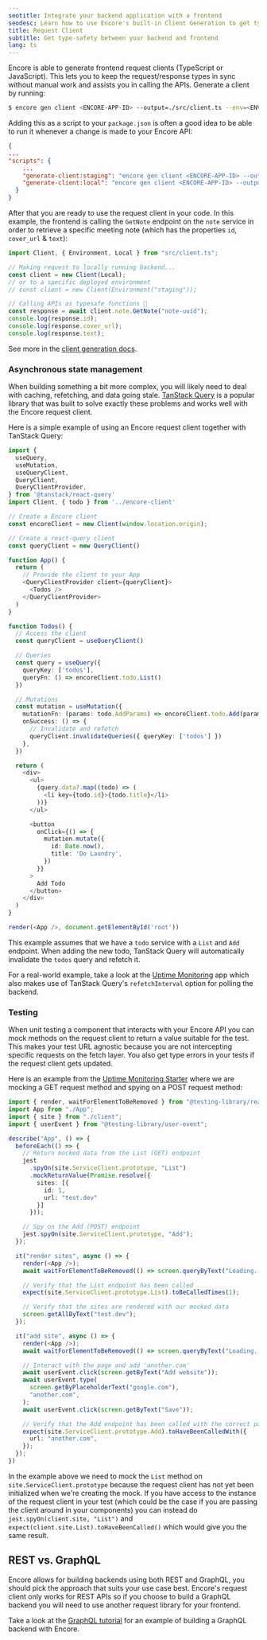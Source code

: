 ```yaml
---
seotitle: Integrate your backend application with a frontend
seodesc: Learn how to use Encore's built-in Client Generation to get type-safety between your backend and frontend.
title: Request Client
subtitle: Get type-safety between your backend and frontend
lang: ts
---
```


Encore is able to generate frontend request clients (TypeScript or JavaScript). This lets you to keep the request/response types in sync without manual work and assists you in calling the APIs. Generate a client by running:

```bash
$ encore gen client <ENCORE-APP-ID> --output=./src/client.ts --env=<ENV_NAME>
```

Adding this as a script to your `package.json` is often a good idea to be able to run it whenever a change is made to your Encore API:

```json
{
...
"scripts": {
    ...
    "generate-client:staging": "encore gen client <ENCORE-APP-ID> --output=./src/client.ts --env=staging",
    "generate-client:local": "encore gen client <ENCORE-APP-ID> --output=./src/client.ts --env=local"
  }
}
```

After that you are ready to use the request client in your code. In this example, the frontend is calling the `GetNote` endpoint on the `note` service in order to retrieve a specific meeting note (which has the properties `id`, `cover_url` & `text`):

```ts
import Client, { Environment, Local } from "src/client.ts";

// Making request to locally running backend...
const client = new Client(Local);
// or to a specific deployed environment
// const client = new Client(Environment("staging"));

// Calling APIs as typesafe functions 🌟
const response = await client.note.GetNote("note-uuid");
console.log(response.id);
console.log(response.cover_url);
console.log(response.text);
```

See more in the [client generation docs](/docs/ts/cli/client-generation).

### Asynchronous state management

When building something a bit more complex, you will likely need to deal with caching, refetching, and data going stale.
[TanStack Query](https://tanstack.com/query/latest) is a popular library that was built to solve exactly these problems and works well with the Encore request client.

Here is a simple example of using an Encore request client together with TanStack Query:

```ts
import {
  useQuery,
  useMutation,
  useQueryClient,
  QueryClient,
  QueryClientProvider,
} from '@tanstack/react-query'
import Client, { todo } from '../encore-client'

// Create a Encore client
const encoreClient = new Client(window.location.origin);

// Create a react-query client
const queryClient = new QueryClient()

function App() {
  return (
    // Provide the client to your App
    <QueryClientProvider client={queryClient}>
      <Todos />
    </QueryClientProvider>
  )
}

function Todos() {
  // Access the client
  const queryClient = useQueryClient()

  // Queries
  const query = useQuery({
    queryKey: ['todos'],
    queryFn: () => encoreClient.todo.List()
  })

  // Mutations
  const mutation = useMutation({
    mutationFn: (params: todo.AddParams) => encoreClient.todo.Add(params),
    onSuccess: () => {
      // Invalidate and refetch
      queryClient.invalidateQueries({ queryKey: ['todos'] })
    },
  })

  return (
    <div>
      <ul>
        {query.data?.map((todo) => (
          <li key={todo.id}>{todo.title}</li>
        ))}
      </ul>

      <button
        onClick={() => {
          mutation.mutate({
            id: Date.now(),
            title: 'Do Laundry',
          })
        }}
      >
        Add Todo
      </button>
    </div>
  )
}

render(<App />, document.getElementById('root'))
```

This example assumes that we have a `todo` service with a `List` and `Add` endpoint. When adding the new todo,
TanStack Query will automatically invalidate the `todos` query and refetch it.

For a real-world example, take a look at the [Uptime Monitoring](https://github.com/encoredev/examples/tree/main/uptime) app which also makes use of
TanStack Query's `refetchInterval` option for polling the backend.

### Testing
When unit testing a component that interacts with your Encore API you can mock methods on the request client to
return a value suitable for the test. This makes your test URL agnostic because you are not intercepting
specific requests on the fetch layer. You also get type errors in your tests if the request client gets updated.

Here is an example from the [Uptime Monitoring Starter](https://github.com/encoredev/examples/tree/main/uptime) where we are mocking a GET request method and spying on a POST request method:

```ts
import { render, waitForElementToBeRemoved } from "@testing-library/react";
import App from "./App";
import { site } from "./client";
import { userEvent } from "@testing-library/user-event";

describe("App", () => {
  beforeEach(() => {
    // Return mocked data from the List (GET) endpoint
    jest
      .spyOn(site.ServiceClient.prototype, "List")
      .mockReturnValue(Promise.resolve({
        sites: [{
          id: 1,
          url: "test.dev"
        }]
      }));

    // Spy on the Add (POST) endpoint
    jest.spyOn(site.ServiceClient.prototype, "Add");
  });

  it("render sites", async () => {
    render(<App />);
    await waitForElementToBeRemoved(() => screen.queryByText("Loading..."));

    // Verify that the List endpoint has been called
    expect(site.ServiceClient.prototype.List).toBeCalledTimes(1);

    // Verify that the sites are rendered with our mocked data
    screen.getAllByText("test.dev");
  });

  it("add site", async () => {
    render(<App />);
    await waitForElementToBeRemoved(() => screen.queryByText("Loading..."));

    // Interact with the page and add 'another.com'
    await userEvent.click(screen.getByText("Add website"));
    await userEvent.type(
      screen.getByPlaceholderText("google.com"),
      "another.com",
    );
    await userEvent.click(screen.getByText("Save"));

    // Verify that the Add endpoint has been called with the correct parameters
    expect(site.ServiceClient.prototype.Add).toHaveBeenCalledWith({
      url: "another.com",
    });
  });
})
```

<Callout type="info">

  In the example above we need to mock the `List` method on `site.ServiceClient.prototype` because the request client has not
  yet been initialized when we're creating the mock. If you have access to the instance of the request client in your test
  (which could be the case if you are passing the client around in your components) you can instead do `jest.spyOn(client.site, "List")`
  and `expect(client.site.List).toHaveBeenCalled()` which would give you the same result.

</Callout>

## REST vs. GraphQL
Encore allows for building backends using both REST and GraphQL, you should pick the approach that suits your use case best. Encore's request client only works for REST APIs so if you choose to build a GraphQL backend you will need to use another request library for your frontend.

Take a look at the [GraphQL tutorial](/docs/ts/tutorials/graphql) for an example of building a GraphQL backend with Encore.

<GitHubLink
    href="https://github.com/encoredev/examples/tree/main/ts/graphql"
    desc="Example of how to build an Apollo GraphQL server with Encore.ts, implementing a basic book CRUD service."
/>

